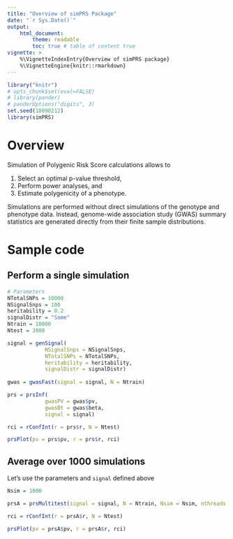 ```yaml
---
title: "Overview of simPRS Package"
date: "`r Sys.Date()`"
output:
    html_document:
        theme: readable
        toc: true # table of content true
vignette: >
    %\VignetteIndexEntry{Overview of simPRS package}
    %\VignetteEngine{knitr::rmarkdown}
---
```


```r
library("knitr")
# opts_chunk$set(eval=FALSE)
# library(pander)
# panderOptions("digits", 3)
set.seed(18090212)
library(simPRS)
```

# Overview

Simulation of Polygenic Risk Score calculations allows to

1.  Select an optimal p-value threshold,
2.  Perform power analyses, and
3.  Estimate polygenicity of a phenotype.

Simulations are performed without direct simulations of the 
genotype and phenotype data. 
Instead, genome-wide association study (GWAS) summary statistics
are generated directly from their finite sample distributions.

# Sample code

## Perform a single simulation

```r
# Parameters
NTotalSNPs = 10000
NSignalSnps = 100
heritability = 0.2
signalDistr = "Same"
Ntrain = 10000
Ntest = 3000

signal = genSignal(
            NSignalSnps = NSignalSnps,
            NTotalSNPs = NTotalSNPs,
            heritability = heritability,
            signalDistr = signalDistr)
            
gwas = gwasFast(signal = signal, N = Ntrain)

prs = prsInf(
            gwasPV = gwas$pv,
            gwasBt = gwas$beta,
            signal = signal)

rci = rConfInt(r = prs$r, N = Ntest)

prsPlot(pv = prs$pv, r = prs$r, rci)
```

## Average over 1000 simulations

Let's use the parameters and `signal` defined above

```r
Nsim = 1000

prsA = prsMultitest(signal = signal, N = Ntrain, Nsim = Nsim, nthreads = 2)

rci = rConfInt(r = prsA$r, N = Ntest)

prsPlot(pv = prsA$pv, r = prsA$r, rci)
```
